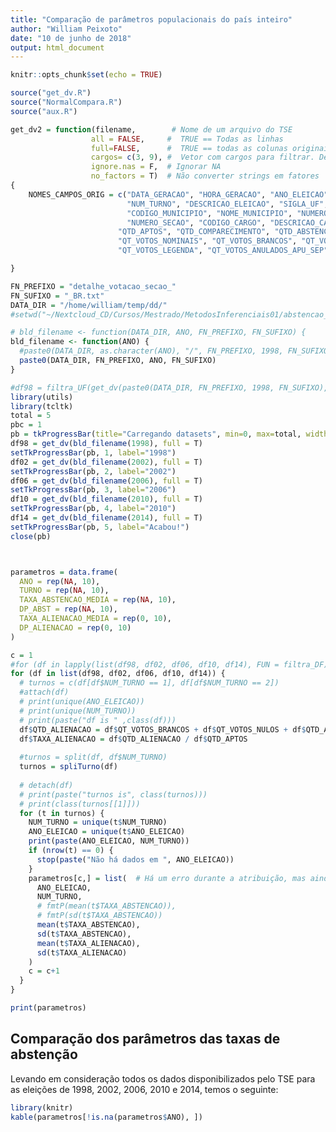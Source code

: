 ```yaml
---
title: "Comparação de parâmetros populacionais do país inteiro"
author: "William Peixoto"
date: "10 de junho de 2018"
output: html_document
---
```


```r
knitr::opts_chunk$set(echo = TRUE)
```

```r
source("get_dv.R")
source("NormalCompara.R")
source("aux.R")

get_dv2 = function(filename,        # Nome de um arquivo do TSE
                  all = FALSE,     #  TRUE == Todas as linhas
                  full=FALSE,      #  TRUE == todas as colunas originais
                  cargos= c(3, 9), #  Vetor com cargos para filtrar. Default: Governador e Presidente
                  ignore.nas = F,  # Ignorar NA
                  no_factors = T)  # Não converter strings em fatores
{
    NOMES_CAMPOS_ORIG = c("DATA_GERACAO", "HORA_GERACAO", "ANO_ELEICAO", 
                          "NUM_TURNO", "DESCRICAO_ELEICAO", "SIGLA_UF", "SIGLA_UE",
                          "CODIGO_MUNICIPIO", "NOME_MUNICIPIO", "NUMERO_ZONA",
                          "NUMERO_SECAO", "CODIGO_CARGO", "DESCRICAO_CARGO", 
                        "QTD_APTOS", "QTD_COMPARECIMENTO", "QTD_ABSTENCOES", 
                        "QT_VOTOS_NOMINAIS", "QT_VOTOS_BRANCOS", "QT_VOTOS_NULOS",
                        "QT_VOTOS_LEGENDA", "QT_VOTOS_ANULADOS_APU_SEP")

}

FN_PREFIXO = "detalhe_votacao_secao_"
FN_SUFIXO = "_BR.txt"
DATA_DIR = "/home/william/temp/dd/"
#setwd("~/Nextcloud_CD/Cursos/Mestrado/MetodosInferenciais01/abstencao_eleitoral/dados")

# bld_filename <- function(DATA_DIR, ANO, FN_PREFIXO, FN_SUFIXO) {
bld_filename <- function(ANO) {
  #paste0(DATA_DIR, as.character(ANO), "/", FN_PREFIXO, 1998, FN_SUFIXO)
  paste0(DATA_DIR, FN_PREFIXO, ANO, FN_SUFIXO)
}

#df98 = filtra_UF(get_dv(paste0(DATA_DIR, FN_PREFIXO, 1998, FN_SUFIXO), full = T), "DF")
library(utils)
library(tcltk)
total = 5
pbc = 1
pb = tkProgressBar(title="Carregando datasets", min=0, max=total, width=300)
df98 = get_dv(bld_filename(1998), full = T)
setTkProgressBar(pb, 1, label="1998")
df02 = get_dv(bld_filename(2002), full = T)
setTkProgressBar(pb, 2, label="2002")
df06 = get_dv(bld_filename(2006), full = T)
setTkProgressBar(pb, 3, label="2006")
df10 = get_dv(bld_filename(2010), full = T)
setTkProgressBar(pb, 4, label="2010")
df14 = get_dv(bld_filename(2014), full = T)
setTkProgressBar(pb, 5, label="Acabou!")
close(pb)



parametros = data.frame(
  ANO = rep(NA, 10),
  TURNO = rep(NA, 10),
  TAXA_ABSTENCAO_MEDIA = rep(NA, 10),
  DP_ABST = rep(NA, 10),
  TAXA_ALIENACAO_MEDIA = rep(0, 10),
  DP_ALIENACAO = rep(0, 10)
)
```

```r
c = 1
#for (df in lapply(list(df98, df02, df06, df10, df14), FUN = filtra_DF)) {
for (df in list(df98, df02, df06, df10, df14)) {
  # turnos = c(df[df$NUM_TURNO == 1], df[df$NUM_TURNO == 2])
  #attach(df)
  # print(unique(ANO_ELEICAO))
  # print(unique(NUM_TURNO))
  # print(paste("df is " ,class(df)))
  df$QTD_ALIENACAO = df$QT_VOTOS_BRANCOS + df$QT_VOTOS_NULOS + df$QTD_ABSTENCOES
  df$TAXA_ALIENACAO = df$QTD_ALIENACAO / df$QTD_APTOS
  
  #turnos = split(df, df$NUM_TURNO)
  turnos = spliTurno(df)
  
  # detach(df)
  # print(paste("turnos is", class(turnos)))
  # print(class(turnos[[1]]))
  for (t in turnos) {
    NUM_TURNO = unique(t$NUM_TURNO)
    ANO_ELEICAO = unique(t$ANO_ELEICAO)
    print(paste(ANO_ELEICAO, NUM_TURNO))
    if (nrow(t) == 0) {
      stop(paste("Não há dados em ", ANO_ELEICAO))
    }
    parametros[c,] = list(  # Há um erro durante a atribuição, mas ainda não sei qual
      ANO_ELEICAO,
      NUM_TURNO,
      # fmtP(mean(t$TAXA_ABSTENCAO)),
      # fmtP(sd(t$TAXA_ABSTENCAO))
      mean(t$TAXA_ABSTENCAO),
      sd(t$TAXA_ABSTENCAO),
      mean(t$TAXA_ALIENACAO),
      sd(t$TAXA_ALIENACAO)
    )
    c = c+1
  }
}

```

```r
print(parametros)
```

## Comparação dos parâmetros das taxas de abstenção

Levando em consideração todos os dados disponibilizados pelo TSE para as eleições de 1998, 2002, 2006, 2010 e 2014, temos o seguinte:

```r
library(knitr)
kable(parametros[!is.na(parametros$ANO), ])
```

<!--
## Comparações dois a dois, primeiro turno

### 1998 x 2002

```r
df98_t = split(df98, df98$NUM_TURNO)
df02_t = split(df02, df02$NUM_TURNO)
dnormC(df98_t[[1]]$TAXA_ABSTENCAO, df02_t[[1]]$TAXA_ABSTENCAO)
```

Again

```r
comparaTaxaA(df98, df02)
comparaTaxaA_EP(df98, df02)
```

### 2002 x 2006

```r
comparaTaxaA(df02, df06)
comparaTaxaA_EP(df02, df06)
```

### 2006 x 2010
```r
comparaTaxaA(df06, df10)

```

### 2010 x 2014
```r
comparaTaxaA(df10, df14)
```

## Idem, segundos turnos
### 1998 x 2002
```r
comparaTaxaA(df98, df02, turno = 2)
```

### 2002 x 2006
```r
# comparaTaxaA(df02, df06, turno = 2)
```

Não houve 2º turno em 2006

### 2006 x 2010
```r
# comparaTaxaA(df06, df10, turno = 2)
```

Não houve 2º turno em 2006

### 2002 x 2010
```r
comparaTaxaA(df02, df10, turno = 2)
```

### 2010 x 2014
```r
comparaTaxaA(df10, df14, turno = 2)
```

## Primeiros turnos x segundos turnos

### 1998
```r
#dnormC(df98[df98$NUM_TURNO == 1,]$TAXA_ABSTENCAO, df98[df98$NUM_TURNO == 2,]$TAXA_ABSTENCAO)
#df98_t = split(df98, df98$NUM_TURNO)
df98_t = list(df98[df98$NUM_TURNO == 1,]$TAXA_ABSTENCAO, df98[df98$NUM_TURNO == 2,]$TAXA_ABSTENCAO)
dnormC(df98_t[[1]], df98_t[[2]])
```

### 2002
```r
# df_t = list(df02[df98$NUM_TURNO == 1,]$TAXA_ABSTENCAO, df98[df98$NUM_TURNO == 2,]$TAXA_ABSTENCAO)
# dnormC(df_t[[1]], df_t[[2]])
```

### 2006

Não houve segundo turno para governador

### 2010
```r
df_t = list(df10[df98$NUM_TURNO == 1,]$TAXA_ABSTENCAO, df10[df98$NUM_TURNO == 2,]$TAXA_ABSTENCAO)
dnormC(df_t[[1]], df_t[[2]])
```

### 2014
```r
df_t = spliTurno(df14)
dnormC(df_t[[1]]$TAXA_ABSTENCAO, df_t[[2]]$TAXA_ABSTENCAO)
```
-->